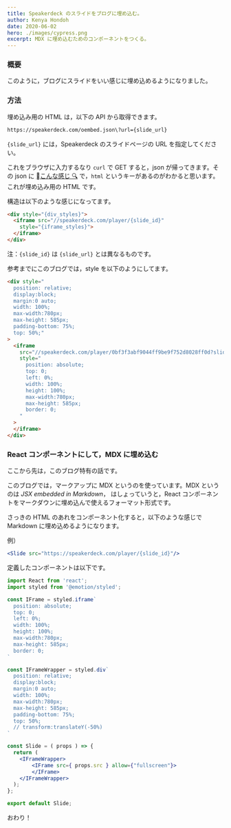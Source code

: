 ```yaml
---
title: Speakerdeck のスライドをブログに埋め込む。
author: Kenya Hondoh
date: 2020-06-02
hero: ./images/cypress.png
excerpt: MDX に埋め込むためのコンポーネントをつくる。
---
```


### 概要
このように，ブログにスライドをいい感じに埋め込めるようになりました。

<Slide src="https://speakerdeck.com/player/0bf3f3abf9044ff9be9f752d8028ff0d?slide=18"/>

### 方法

埋め込み用の HTML は，以下の API から取得できます。

```bash
https://speakerdeck.com/oembed.json\?url={slide_url}
```

`{slide_url}` には，Speakerdeck のスライドページの URL を指定してください。

これをブラウザに入力するなり `curl` で GET すると，json が帰ってきます。その json に [こんな感じ 🔍](https://speakerdeck.com/oembed.json/?url=https://speakerdeck.com/kenmikanmi/emarugorizumu-from-machine-learning-a-probabilistic-perspective)
で，`html` というキーがあるのがわかると思います。これが埋め込み用の HTML です。

構造は以下のような感じになってます。

```html
<div style="{div_styles}">
  <iframe src="//speakerdeck.com/player/{slide_id}"
    style="{iframe_styles}">
  </iframe>
</div>
```

注：`{slide_id}` は `{slide_url}` とは異なるものです。


参考までにこのブログでは，style を以下のようにしてます。

```html
<div style="
  position: relative;
  display:block;
  margin:0 auto;
  width: 100%;
  max-width:780px;
  max-height: 585px;
  padding-bottom: 75%;
  top: 50%;"
>
  <iframe 
    src="//speakerdeck.com/player/0bf3f3abf9044ff9be9f752d8028ff0d?slide=18"
    style="
      position: absolute;
      top: 0;
      left: 0%;
      width: 100%;
      height: 100%;
      max-width:780px;
      max-height: 585px;
      border: 0;
    "
  >
  </iframe>
</div>
```

### React コンポーネントにして，MDX に埋め込む

ここから先は，このブログ特有の話です。

このブログでは，マークアップに MDX というのを使っています。MDX というのは *JSX embedded in Markdown*，
はしょっていうと，React コンポーネントをマークダウンに埋め込んで使えるフォーマット形式です。

さっきの HTML のあれをコンポーネント化すると，以下のような感じで Markdown に埋め込めるようになります。

例）
```jsx
<Slide src="https://speakerdeck.com/player/{slide_id}"/>
```

定義したコンポーネントは以下です。

```jsx
import React from 'react';
import styled from '@emotion/styled';

const IFrame = styled.iframe`
  position: absolute;
  top: 0;
  left: 0%;
  width: 100%;
  height: 100%;
  max-width:780px;
  max-height: 585px;
  border: 0;
`

const IFrameWrapper = styled.div`
  position: relative;
  display:block;
  margin:0 auto;
  width: 100%;
  max-width:780px;
  max-height: 585px;
  padding-bottom: 75%;
  top: 50%;
  // transform:translateY(-50%)
`

const Slide = ( props ) => {
  return (
    <IFrameWrapper>
        <IFrame src={ props.src } allow={"fullscreen"}>
        </IFrame>
    </IFrameWrapper>
  );
};

export default Slide;

```

おわり！